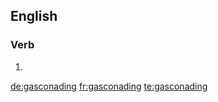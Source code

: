==English==

===Verb===
{{head|en|present participle}}

# {{present participle of|gasconade|lang=en|nocat=1}}

[[de:gasconading]]
[[fr:gasconading]]
[[te:gasconading]]